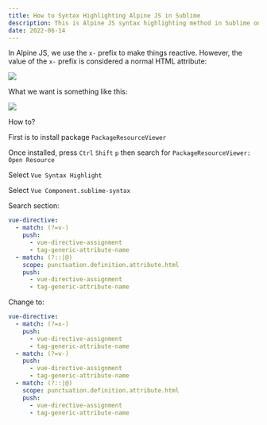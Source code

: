 ```yaml
---
title: How to Syntax Highlighting Alpine JS in Sublime
description: This is Alpine JS syntax highlighting method in Sublime on x- prefix
date: 2022-06-14
---
```


In Alpine JS, we use the `x-` prefix to make things reactive. However, the value of the `x-` prefix is considered a normal HTML attribute:

![](https://i.ibb.co/556xVwh/image.png)

What we want is something like this:

![](https://i.ibb.co/x5rP1tj/image.png)

How to?

First is to install package `PackageResourceViewer`

Once installed, press `Ctrl` `Shift` `p` then search for `PackageResourceViewer: Open Resource`

Select `Vue Syntax Highlight`

Select `Vue Component.sublime-syntax`

Search section:

```yaml
vue-directive:
  - match: (?=v-)
    push:
      - vue-directive-assignment
      - tag-generic-attribute-name
  - match: (?::|@)
    scope: punctuation.definition.attribute.html
    push:
      - vue-directive-assignment
      - tag-generic-attribute-name
```

Change to:

```yaml {2-5}
vue-directive:
  - match: (?=x-)
    push:
      - vue-directive-assignment
      - tag-generic-attribute-name
  - match: (?=v-)
    push:
      - vue-directive-assignment
      - tag-generic-attribute-name
  - match: (?::|@)
    scope: punctuation.definition.attribute.html
    push:
      - vue-directive-assignment
      - tag-generic-attribute-name
```